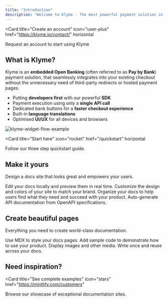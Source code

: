 ```yaml
---
title: "Introduction"
description: "Welcome to Klyme - The most powerful payment solution in real-time payments."
---
```


<Card
  title="Create an account"
  icon="user-plus"
  href="https://klyme.io/contact/"
  horizontal
>
  Request an account to start using Klyme
</Card>

## What is Klyme?

Klyme is an **embedded Open Banking** (often referred to as **Pay by Bank**) payment solution, that seamlessly integrates into your existing checkout without
the unnecessary need of third-party redirects or hosted payment pages.

- Putting **developers first** with our powerful **SDK**
- Payment execution using only a **single API call**
- Dedicated bank buttons for a **faster checkout experience**
- Built-in **language translations**
- Optimised **UI/UX** for all devices and browsers

![klyme-widget-flow-example](https://storage.googleapis.com/klyme-misc/klyme-widget-flow.png)

<Card
  title="Start here"
  icon="rocket"
  href="/quickstart"
  horizontal
>
  Follow our three step quickstart guide.
</Card>

## Make it yours

Design a docs site that looks great and empowers your users.

<Columns cols={2}>
  <Card
    title="Edit locally"
    icon="pen-to-square"
    href="/development"
  >
    Edit your docs locally and preview them in real time.
  </Card>
  <Card
    title="Customize your site"
    icon="palette"
    href="/essentials/settings"
  >
    Customize the design and colors of your site to match your brand.
  </Card>
    <Card
    title="Set up navigation"
    icon="map"
    href="/essentials/navigation"
  >
    Organize your docs to help users find what they need and succeed with your product.
  </Card>
  <Card
    title="API documentation"
    icon="terminal"
    href="/api-reference/introduction"
  >
    Auto-generate API documentation from OpenAPI specifications.
  </Card>
</Columns>

## Create beautiful pages

Everything you need to create world-class documentation.

<Columns cols={2}>
  <Card
    title="Write with MDX"
    icon="pen-fancy"
    href="/essentials/markdown"
  >
    Use MDX to style your docs pages.
  </Card>
  <Card
    title="Code samples"
    icon="code"
    href="/essentials/code"
  >
    Add sample code to demonstrate how to use your product.
  </Card>
  <Card
    title="Images"
    icon="image"
    href="/essentials/images"
  >
    Display images and other media.
  </Card>
  <Card
    title="Reusable snippets"
    icon="recycle"
    href="/essentials/reusable-snippets"
  >
    Write once and reuse across your docs.
  </Card>
</Columns>

## Need inspiration?

<Card
  title="See complete examples"
  icon="stars"
  href="https://mintlify.com/customers"
>
  Browse our showcase of exceptional documentation sites.
</Card>